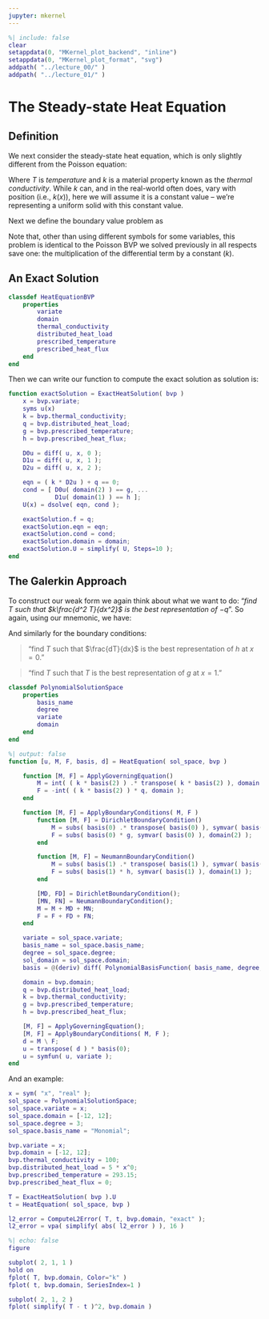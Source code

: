 ```yaml
---
jupyter: mkernel
---
```


```matlab
%| include: false
clear
setappdata(0, "MKernel_plot_backend", "inline")
setappdata(0, "MKernel_plot_format", "svg")
addpath( "../lecture_00/" )
addpath( "../lecture_01/" )
```

# The Steady-state Heat Equation
## Definition
We next consider the steady-state heat equation, which is only slightly different from the Poisson equation:

```{=latex}
\begin{equation}
    k \frac{d^2 T}{dx^2} = -q
\end{equation}
```

Where $T$ is *temperature* and $k$ is a material property known as the *thermal conductivity*.
While $k$ can, and in the real-world often does, vary with position (i.e., $k(x)$), here we will assume it is a constant value -- we're representing a uniform solid with this constant value.

Next we define the boundary value problem as

```{=latex}
\begin{align*}
    \mathrm{Let} \ \Omega &= [0, 1] \\
    T(1) &= g \\
    \frac{dT}{dx}(0) &= h
\end{align*}
```

Note that, other than using different symbols for some variables, this problem is identical to the Poisson BVP we solved previously in all respects save one: the multiplication of the differential term by a constant ($k$).

## An Exact Solution

```matlab
classdef HeatEquationBVP
    properties
        variate
        domain
        thermal_conductivity
        distributed_heat_load
        prescribed_temperature
        prescribed_heat_flux
    end
end
```

Then we can write our function to compute the exact solution as solution is:

```matlab
function exactSolution = ExactHeatSolution( bvp )
    x = bvp.variate;
    syms u(x)
    k = bvp.thermal_conductivity;
    q = bvp.distributed_heat_load;
    g = bvp.prescribed_temperature;
    h = bvp.prescribed_heat_flux;

    D0u = diff( u, x, 0 );
    D1u = diff( u, x, 1 );
    D2u = diff( u, x, 2 );

    eqn = ( k * D2u ) + q == 0;
    cond = [ D0u( domain(2) ) == g, ...
             D1u( domain(1) ) == h ];
    U(x) = dsolve( eqn, cond );

    exactSolution.f = q;
    exactSolution.eqn = eqn;
    exactSolution.cond = cond;
    exactSolution.domain = domain;
    exactSolution.U = simplify( U, Steps=10 );
end
```

## The Galerkin Approach
To construct our weak form we again think about what we want to do: "*find $T$ such that $k\frac{d^2 T}{dx^2}$ is the best representation of $-q$*".
So again, using our mnemonic, we have:

```{=latex}
\begin{equation}
    \Inner{k\frac{d^2 T}{dx^2}}{k\frac{d^2 T}{dx^2}} = \Inner{k\frac{d^2 T}{dx^2}}{-q}
\end{equation}
```

And similarly for the boundary conditions:

> "find $T$ such that $\frac{dT}{dx}$ is the best representation of $h$ at $x=0$."

```{=latex}
\begin{equation}
    \Inner{\frac{d T}{dx}}{\frac{d T}{dx}}_{x=0} = \Inner{k\frac{d T}{dx}}{h}_{x=0}
\end{equation}
```

> "find $T$ such that $T$ is the best representation of $g$ at $x=1$."

```{=latex}
\begin{equation}
    \Inner{T}{T}_{x=1} = \Inner{T}{g}_{x=1}
\end{equation}
```

```matlab
classdef PolynomialSolutionSpace
    properties
        basis_name
        degree
        variate
        domain
    end
end
```

```matlab
%| output: false
function [u, M, F, basis, d] = HeatEquation( sol_space, bvp )

    function [M, F] = ApplyGoverningEquation()
        M = int( ( k * basis(2) ) .* transpose( k * basis(2) ), domain );
        F = -int( ( k * basis(2) ) * q, domain );
    end

    function [M, F] = ApplyBoundaryConditions( M, F )
        function [M, F] = DirichletBoundaryCondition()
            M = subs( basis(0) .* transpose( basis(0) ), symvar( basis(0) ), domain(2) );
            F = subs( basis(0) * g, symvar( basis(0) ), domain(2) );
        end

        function [M, F] = NeumannBoundaryCondition()
            M = subs( basis(1) .* transpose( basis(1) ), symvar( basis(1) ), domain(1) );
            F = subs( basis(1) * h, symvar( basis(1) ), domain(1) );
        end

        [MD, FD] = DirichletBoundaryCondition();
        [MN, FN] = NeumannBoundaryCondition();
        M = M + MD + MN;
        F = F + FD + FN;
    end

    variate = sol_space.variate;
    basis_name = sol_space.basis_name;
    degree = sol_space.degree;
    sol_domain = sol_space.domain;
    basis = @(deriv) diff( PolynomialBasisFunction( basis_name, degree, variate, sol_domain ), variate, deriv );

    domain = bvp.domain;
    q = bvp.distributed_heat_load;
    k = bvp.thermal_conductivity;
    g = bvp.prescribed_temperature;
    h = bvp.prescribed_heat_flux;

    [M, F] = ApplyGoverningEquation();
    [M, F] = ApplyBoundaryConditions( M, F );
    d = M \ F;
    u = transpose( d ) * basis(0);
    u = symfun( u, variate );
end
```

And an example:

```matlab
x = sym( "x", "real" );
sol_space = PolynomialSolutionSpace;
sol_space.variate = x;
sol_space.domain = [-12, 12];
sol_space.degree = 3;
sol_space.basis_name = "Monomial";

bvp.variate = x;
bvp.domain = [-12, 12];
bvp.thermal_conductivity = 100;
bvp.distributed_heat_load = 5 * x^0;
bvp.prescribed_temperature = 293.15;
bvp.prescribed_heat_flux = 0;

T = ExactHeatSolution( bvp ).U
t = HeatEquation( sol_space, bvp )

l2_error = ComputeL2Error( T, t, bvp.domain, "exact" );
l2_error = vpa( simplify( abs( l2_error ) ), 16 )
```

```matlab
%| echo: false
figure

subplot( 2, 1, 1 )
hold on
fplot( T, bvp.domain, Color="k" )
fplot( t, bvp.domain, SeriesIndex=1 )

subplot( 2, 1, 2 )
fplot( simplify( T - t )^2, bvp.domain )
```